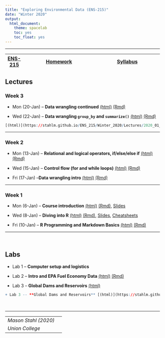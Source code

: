 ```yaml
---
title: "Exploring Environmental Data (ENS-215)"
date: "Winter 2020"
output:
  html_document:
    theme: spacelab
    toc: yes
    toc_float: yes
---
```


<!-- Global site tag (gtag.js) - Google Analytics -->
<script async src="https://www.googletagmanager.com/gtag/js?id=UA-137229217-1"></script>
<script>
  window.dataLayer = window.dataLayer || [];
  function gtag(){dataLayer.push(arguments);}
  gtag('js', new Date());

  gtag('config', 'UA-137229217-1');
</script>

***
|  [ENS-215](https://stahlm.github.io/ENS_215/Winter_2020/Home.html) | [Homework](https://stahlm.github.io/ENS_215/Winter_2020/HW.html) | [Syllabus](https://stahlm.github.io/ENS_215/Winter_2020/Syllabus.html) |
|---|------------|-----------|


## Lectures 


### Week 3
+ Mon (20-Jan) -- **Data wrangling continued** 
[(html)](https://stahlm.github.io/ENS_215/Winter_2020/Lectures/2020_01_20_Data_manipulation_cont.html)  [(Rmd)](https://raw.githubusercontent.com/stahlm/stahlm.github.io/master/ENS_215/Winter_2020/Lectures/2020_01_20_Data_manipulation_cont.Rmd)  

+ Wed (22-Jan) -- **Data wrangling `group_by` and `summarize()`**
[(html)](https://stahlm.github.io/ENS_215/Winter_2020/Lectures/2020_01_22.html)  [(Rmd)](https://raw.githubusercontent.com/stahlm/stahlm.github.io/master/ENS_215/Winter_2020/Lectures/2020_01_22.Rmd) 


```r
[(html)](https://stahlm.github.io/ENS_215/Winter_2020/Lectures/2020_01_22.html)  [(Rmd)](https://raw.githubusercontent.com/stahlm/stahlm.github.io/master/ENS_215/Winter_2020/Lectures/2020_01_22.Rmd)  
```

***

### Week 2
+ Mon (13-Jan) -- **Relational and logical operators, if/else/else if** 
[(html)](https://stahlm.github.io/ENS_215/Winter_2020/Lectures/2020_01_13_R_basics_cont.html)  [(Rmd)](https://raw.githubusercontent.com/stahlm/stahlm.github.io/master/ENS_215/Winter_2020/Lectures/2020_01_13_R_basics_cont.Rmd)

+ Wed (15-Jan) -- **Control flow (for and while loops)**
[(html)](https://stahlm.github.io/ENS_215/Winter_2020/Lectures/2020_01_15_R_basic_loops.html)  [(Rmd)](https://raw.githubusercontent.com/stahlm/stahlm.github.io/master/ENS_215/Winter_2020/Lectures/2020_01_15_R_basic_loops.Rmd)

+ Fri (17-Jan) --**Data wrangling intro**
[(html)](https://stahlm.github.io/ENS_215/Winter_2020/Lectures/2020_01_17_Data_manipulation.html)  [(Rmd)](https://raw.githubusercontent.com/stahlm/stahlm.github.io/master/ENS_215/Winter_2020/Lectures/2020_01_17_Data_manipulation.Rmd)




***

### Week 1
+ Mon (6-Jan) -- **Course introduction** [(html)](https://stahlm.github.io/ENS_215/Winter_2020/Lectures/2020_01_06_L1.html) [(Rmd)](https://raw.githubusercontent.com/stahlm/stahlm.github.io/master/ENS_215/Winter_2020/Lectures/2020_01_06_L1.Rmd), [Slides](https://stahlm.github.io/ENS_215/Winter_2020/Lectures/Intro_Survey.html)  

+ Wed (8-Jan) -- **Diving into R** [(html)](https://stahlm.github.io/ENS_215/Winter_2020/Lectures/2020_01_08_L1_diving_in.html) [(Rmd)](https://raw.githubusercontent.com/stahlm/stahlm.github.io/master/ENS_215/Winter_2020/Lectures/2020_01_08_L1_diving_in.Rmd), [Slides](https://stahlm.github.io/ENS_215/Winter_2020/Lectures/2020_01_08_Slides.html), [Cheatsheets](https://stahlm.github.io/ENS_215/Resources/Cheatsheets_all.pdf)

+ Fri (10-Jan) -- **R Programming and Markdown Basics**
[(html)](https://stahlm.github.io/ENS_215/Winter_2020/Lectures/2020_01_10_R_basics.html) [(Rmd)](https://raw.githubusercontent.com/stahlm/stahlm.github.io/master/ENS_215/Winter_2020/Lectures/2020_01_10_R_basics.Rmd)


***
<br/>

## Labs
+ Lab 1 -- **Computer setup and logistics**

+ Lab 2 -- **Intro and EPA Fuel Economy Data** 
[(html)](https://stahlm.github.io/ENS_215/Winter_2020/Labs/Lab_EPA_Fuel_Economy.html) [(Rmd)](https://raw.githubusercontent.com/stahlm/stahlm.github.io/master/ENS_215/Winter_2020/Labs/Lab_EPA_Fuel_Economy.Rmd)  

+ Lab 3 -- **Global Dams and Reservoirs** [(html)](https://stahlm.github.io/ENS_215/Winter_2020/Labs/Lab_Global_Dams.html)
```r
+ Lab 3 -- **Global Dams and Reservoirs** [(html)](https://stahlm.github.io/ENS_215/Winter_2020/Labs/Lab_Global_Dams.html)
```


<br/>

***
| | |
|--|--|
| _Mason Stahl (2020)_ |  |
| _Union College_ | |